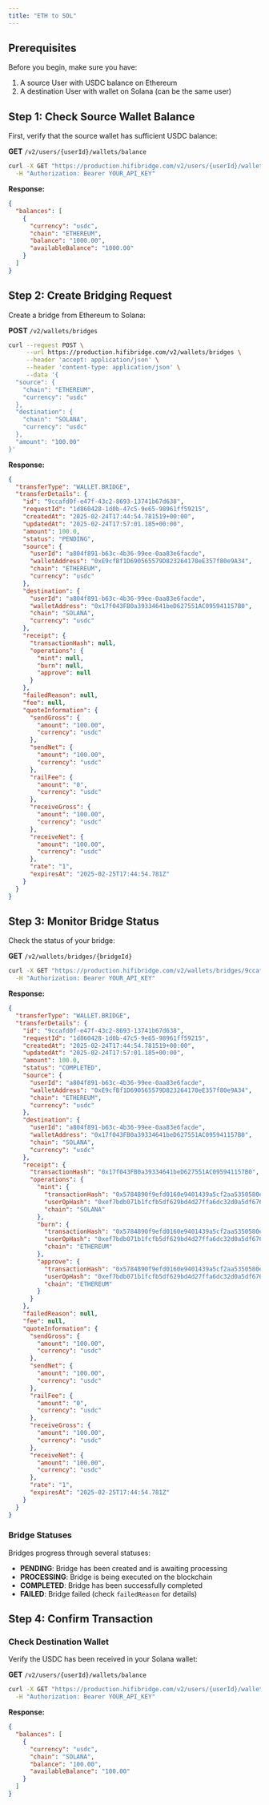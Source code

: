 ```yaml
---
title: "ETH to SOL"
---
```


## Prerequisites

Before you begin, make sure you have:

1. A source User with USDC balance on Ethereum
2. A destination User with wallet on Solana (can be the same user)

## Step 1: Check Source Wallet Balance

First, verify that the source wallet has sufficient USDC balance:

**GET** `/v2/users/{userId}/wallets/balance`

```bash
curl -X GET "https://production.hifibridge.com/v2/users/{userId}/wallets/balance?chain=ETHEREUM&currency=usdc" \
  -H "Authorization: Bearer YOUR_API_KEY"
```

**Response:**

```json
{
  "balances": [
    {
      "currency": "usdc",
      "chain": "ETHEREUM",
      "balance": "1000.00",
      "availableBalance": "1000.00"
    }
  ]
}
```

## Step 2: Create Bridging Request

Create a bridge from Ethereum to Solana:

**POST** `/v2/wallets/bridges`

```bash
curl --request POST \
     --url https://production.hifibridge.com/v2/wallets/bridges \
     --header 'accept: application/json' \
     --header 'content-type: application/json' \
     --data '{
  "source": {
    "chain": "ETHEREUM",
    "currency": "usdc"
  },
  "destination": {
    "chain": "SOLANA",
    "currency": "usdc"
  },
  "amount": "100.00"
}'
```

**Response:**

```json
{
  "transferType": "WALLET.BRIDGE",
  "transferDetails": {
    "id": "9ccafd0f-e47f-43c2-8693-13741b67d638",
    "requestId": "1d860428-1d0b-47c5-9e65-98961ff59215",
    "createdAt": "2025-02-24T17:44:54.781519+00:00",
    "updatedAt": "2025-02-24T17:57:01.185+00:00",
    "amount": 100.0,
    "status": "PENDING",
    "source": {
      "userId": "a804f891-b63c-4b36-99ee-0aa83e6facde",
      "walletAddress": "0xE9cfBf1D690565579D823264170eE357f80e9A34",
      "chain": "ETHEREUM",
      "currency": "usdc"
    },
    "destination": {
      "userId": "a804f891-b63c-4b36-99ee-0aa83e6facde",
      "walletAddress": "0x17f043FB0a39334641beD627551AC095941157B0",
      "chain": "SOLANA",
      "currency": "usdc"
    },
    "receipt": {
      "transactionHash": null,
      "operations": {
        "mint": null,
        "burn": null,
        "approve": null
      }
    },
    "failedReason": null,
    "fee": null,
    "quoteInformation": {
      "sendGross": {
        "amount": "100.00",
        "currency": "usdc"
      },
      "sendNet": {
        "amount": "100.00",
        "currency": "usdc"
      },
      "railFee": {
        "amount": "0",
        "currency": "usdc"
      },
      "receiveGross": {
        "amount": "100.00",
        "currency": "usdc"
      },
      "receiveNet": {
        "amount": "100.00",
        "currency": "usdc"
      },
      "rate": "1",
      "expiresAt": "2025-02-25T17:44:54.781Z"
    }
  }
}
```

## Step 3: Monitor Bridge Status

Check the status of your bridge:

**GET** `/v2/wallets/bridges/{bridgeId}`

```bash
curl -X GET "https://production.hifibridge.com/v2/wallets/bridges/9ccafd0f-e47f-43c2-8693-13741b67d638" \
  -H "Authorization: Bearer YOUR_API_KEY"
```

**Response:**

```json
{
  "transferType": "WALLET.BRIDGE",
  "transferDetails": {
    "id": "9ccafd0f-e47f-43c2-8693-13741b67d638",
    "requestId": "1d860428-1d0b-47c5-9e65-98961ff59215",
    "createdAt": "2025-02-24T17:44:54.781519+00:00",
    "updatedAt": "2025-02-24T17:57:01.185+00:00",
    "amount": 100.0,
    "status": "COMPLETED",
    "source": {
      "userId": "a804f891-b63c-4b36-99ee-0aa83e6facde",
      "walletAddress": "0xE9cfBf1D690565579D823264170eE357f80e9A34",
      "chain": "ETHEREUM",
      "currency": "usdc"
    },
    "destination": {
      "userId": "a804f891-b63c-4b36-99ee-0aa83e6facde",
      "walletAddress": "0x17f043FB0a39334641beD627551AC095941157B0",
      "chain": "SOLANA",
      "currency": "usdc"
    },
    "receipt": {
      "transactionHash": "0x17f043FB0a39334641beD627551AC095941157B0",
      "operations": {
        "mint": {
          "transactionHash": "0x5784890f9efd0160e9401439a5cf2aa5350580ecf48f9ca2af617338ae089e53",
          "userOpHash": "0xef7bdb071b1fcfb5df629bd4d27ffa6dc32d0a5df676f26fb8c25311df1185ac",
          "chain": "SOLANA"
        },
        "burn": {
          "transactionHash": "0x5784890f9efd0160e9401439a5cf2aa5350580ecf48f9ca2af617338ae089e53",
          "userOpHash": "0xef7bdb071b1fcfb5df629bd4d27ffa6dc32d0a5df676f26fb8c25311df1185ac",
          "chain": "ETHEREUM"
        },
        "approve": {
          "transactionHash": "0x5784890f9efd0160e9401439a5cf2aa5350580ecf48f9ca2af617338ae089e53",
          "userOpHash": "0xef7bdb071b1fcfb5df629bd4d27ffa6dc32d0a5df676f26fb8c25311df1185ac",
          "chain": "ETHEREUM"
        }
      }
    },
    "failedReason": null,
    "fee": null,
    "quoteInformation": {
      "sendGross": {
        "amount": "100.00",
        "currency": "usdc"
      },
      "sendNet": {
        "amount": "100.00",
        "currency": "usdc"
      },
      "railFee": {
        "amount": "0",
        "currency": "usdc"
      },
      "receiveGross": {
        "amount": "100.00",
        "currency": "usdc"
      },
      "receiveNet": {
        "amount": "100.00",
        "currency": "usdc"
      },
      "rate": "1",
      "expiresAt": "2025-02-25T17:44:54.781Z"
    }
  }
}
```

### Bridge Statuses

Bridges progress through several statuses:

- **PENDING**: Bridge has been created and is awaiting processing
- **PROCESSING**: Bridge is being executed on the blockchain
- **COMPLETED**: Bridge has been successfully completed
- **FAILED**: Bridge failed (check `failedReason` for details)

## Step 4: Confirm Transaction

### Check Destination Wallet

Verify the USDC has been received in your Solana wallet:

**GET** `/v2/users/{userId}/wallets/balance`

```bash
curl -X GET "https://production.hifibridge.com/v2/users/{userId}/wallets/balance?chain=SOLANA&currency=usdc" \
  -H "Authorization: Bearer YOUR_API_KEY"
```

**Response:**

```json
{
  "balances": [
    {
      "currency": "usdc",
      "chain": "SOLANA",
      "balance": "100.00",
      "availableBalance": "100.00"
    }
  ]
}
```

